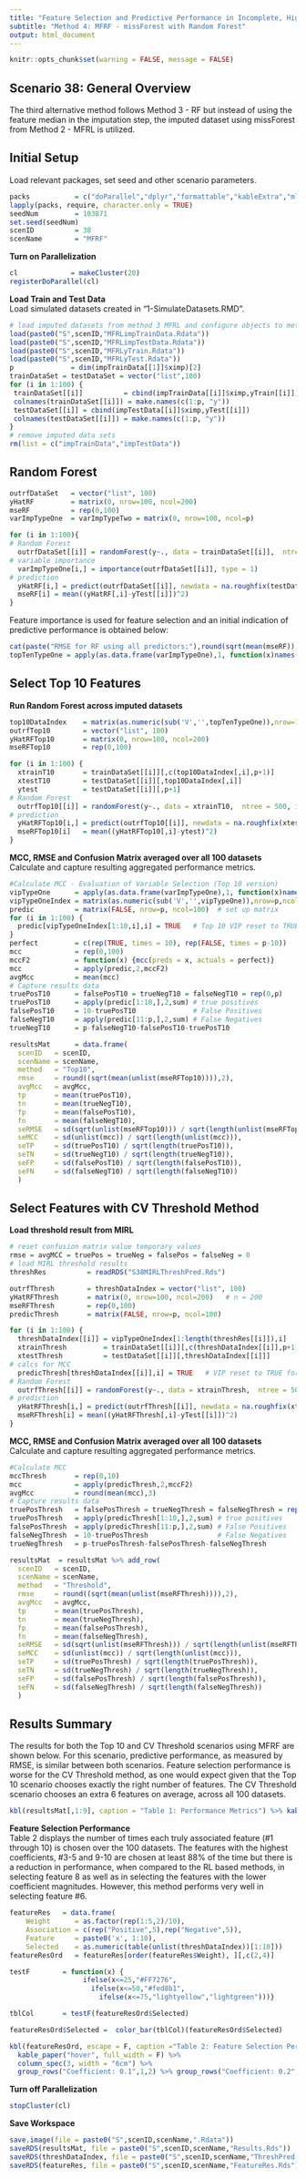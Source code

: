 ---
title: "Feature Selection and Predictive Performance in Incomplete, Higher-Dimensional Datasets"
subtitle: "Method 4: MFRF - missForest with Random Forest"
output: html_document
---

```{r setup, include=FALSE} 
knitr::opts_chunk$set(warning = FALSE, message = FALSE) 
```

## Scenario 38: General Overview  
The third alternative method follows Method 3 - RF but instead of using the feature median in the imputation step, the imputed dataset using missForest from Method 2 - MFRL is utilized.

## Initial Setup  
Load relevant packages, set seed and other scenario parameters.  
```{r Load Packages, echo = T, results = 'hide'}
packs           = c("doParallel","dplyr","formattable","kableExtra","mltools","randomForest","tidyr")
lapply(packs, require, character.only = TRUE)
seedNum         = 103871
set.seed(seedNum)
scenID          = 38
scenName        = "MFRF"
```

**Turn on Parallelization**  
```{r Parallels}
cl             = makeCluster(20)
registerDoParallel(cl)
```
 
**Load Train and Test Data**  
Load simulated datasets created in "1-SimulateDatasets.RMD".  
```{r Data Import}
# load imputed datasets from method 3 MFRL and configure objects to method 4 RF
load(paste0("S",scenID,"MFRLimpTrainData.Rdata"))
load(paste0("S",scenID,"MFRLimpTestData.Rdata"))
load(paste0("S",scenID,"MFRLyTrain.Rdata"))
load(paste0("S",scenID,"MFRLyTest.Rdata"))  
p              = dim(impTrainData[[1]]$ximp)[2]
trainDataSet = testDataSet = vector("list",100) 
for (i in 1:100) {
 trainDataSet[[i]]          = cbind(impTrainData[[i]]$ximp,yTrain[[i]]) 
 colnames(trainDataSet[[i]]) = make.names(c(1:p, "y"))
 testDataSet[[i]] = cbind(impTestData[[i]]$ximp,yTest[[i]]) 
 colnames(testDataSet[[i]]) = make.names(c(1:p, "y"))
}
# remove imputed data sets
rm(list = c("impTrainData","impTestData"))
```

## Random Forest  
```{r RF, cache = T}
outrfDataSet   = vector("list", 100)
yHatRF         = matrix(0, nrow=100, ncol=200)
mseRF          = rep(0,100)
varImpTypeOne  = varImpTypeTwo = matrix(0, nrow=100, ncol=p)

for (i in 1:100){
# Random Forest  
  outrfDataSet[[i]] = randomForest(y~., data = trainDataSet[[i]],  ntree = 400, importance = TRUE,  mtry = p/3)
# variable importance
  varImpTypeOne[i,] = importance(outrfDataSet[[i]], type = 1)
# prediction
  yHatRF[i,] = predict(outrfDataSet[[i]], newdata = na.roughfix(testDataSet[[i]]), type = "response")  
  mseRF[i] = mean((yHatRF[,i]-yTest[[i]])^2)
} 
```
  
Feature importance is used for feature selection and an initial indication of predictive performance is obtained below:  
```{r}
cat(paste("RMSE for RF using all predictors:"),round(sqrt(mean(mseRF)),2))
topTenTypeOne = apply(as.data.frame(varImpTypeOne),1, function(x)names(sort(rank(x))))[p:(p-9),]
```
  
## Select Top 10 Features  
**Run Random Forest across imputed datasets**  
```{r Top 10, cache = T}
top10DataIndex    = matrix(as.numeric(sub('V','',topTenTypeOne)),nrow=10,ncol=100)
outrfTop10        = vector("list", 100)
yHatRFTop10       = matrix(0, nrow=100, ncol=200)
mseRFTop10        = rep(0,100)

for (i in 1:100) {
  xtrainT10       = trainDataSet[[i]][,c(top10DataIndex[,i],p+1)]
  xtestT10        = testDataSet[[i]][,top10DataIndex[,i]]
  ytest           = testDataSet[[i]][,p+1]  
# Random Forest  
  outrfTop10[[i]] = randomForest(y~., data = xtrainT10,  ntree = 500, importance = FALSE,  mtry = 10/3)
# prediction
  yHatRFTop10[i,] = predict(outrfTop10[[i]], newdata = na.roughfix(xtestT10) , type = "response")  
  mseRFTop10[i]   = mean((yHatRFTop10[,i]-ytest)^2)
} 
```
  
**MCC, RMSE and Confusion Matrix averaged over all 100 datasets**  
Calculate and capture resulting aggregated performance metrics.  
```{r Top 10 Results}
#Calculate MCC - Evaluation of Variable Selection (Top 10 version) 
vipTypeOne      = apply(as.data.frame(varImpTypeOne),1, function(x)names(sort(rank(x), decreasing = TRUE)))
vipTypeOneIndex = matrix(as.numeric(sub('V','',vipTypeOne)),nrow=p,ncol=100)
predic          = matrix(FALSE, nrow=p, ncol=100)  # set up matrix 
for (i in 1:100) {
  predic[vipTypeOneIndex[1:10,i],i] = TRUE   # Top 10 VIP reset to TRUE
}
perfect         = c(rep(TRUE, times = 10), rep(FALSE, times = p-10))  
mcc             = rep(0,100)
mccF2           = function(x) {mcc(preds = x, actuals = perfect)} 
mcc             = apply(predic,2,mccF2)
avgMcc          = mean(mcc)
# Capture results data 
truePosT10      = falsePosT10 = trueNegT10 = falseNegT10 = rep(0,p)
truePosT10      = apply(predic[1:10,],2,sum) # true positives
falsePosT10     = 10-truePosT10              # False Positives
falseNegT10     = apply(predic[11:p,],2,sum) # False Negatives
trueNegT10      = p-falseNegT10-falsePosT10-truePosT10

resultsMat      = data.frame(
  scenID   = scenID,
  scenName = scenName,
  method   = "Top10",
  rmse     = round((sqrt(mean(unlist(mseRFTop10)))),2),
  avgMcc   = avgMcc,
  tp       = mean(truePosT10),
  tn       = mean(trueNegT10),
  fp       = mean(falsePosT10),
  fn       = mean(falseNegT10),
  seRMSE   = sd(sqrt(unlist(mseRFTop10))) / sqrt(length(unlist(mseRFTop10))),
  seMCC    = sd(unlist(mcc)) / sqrt(length(unlist(mcc))),
  seTP     = sd(truePosT10) / sqrt(length(truePosT10)),
  seTN     = sd(trueNegT10) / sqrt(length(trueNegT10)),
  seFP     = sd(falsePosT10) / sqrt(length(falsePosT10)),
  seFN     = sd(falseNegT10) / sqrt(length(falseNegT10))
  )
```

## Select Features with CV Threshold Method  
**Load threshold result from MIRL**    
```{r Threshold RF, cache = T}
# reset confusion matrix value temporary values
rmse = avgMCC = truePos = trueNeg = falsePos = falseNeg = 0
# load MIRL threshold results
threshRes          = readRDS("S38MIRLThreshPred.Rds")

outrfThresh        = threshDataIndex = vector("list", 100)
yHatRFThresh       = matrix(0, nrow=100, ncol=200)   # n = 200
mseRFThresh        = rep(0,100)
predicThresh       = matrix(FALSE, nrow=p, ncol=100)

for (i in 1:100) {
  threshDataIndex[[i]] = vipTypeOneIndex[1:length(threshRes[[i]]),i]   # predictor indices in rows
  xtrainThresh         = trainDataSet[[i]][,c(threshDataIndex[[i]],p+1)]    # predictor indices in columns, y in last column
  xtestThresh          = testDataSet[[i]][,threshDataIndex[[i]]]
# calcs for MCC           
  predicThresh[threshDataIndex[[i]],i] = TRUE   # VIP reset to TRUE for threshold selected features
# Random Forest  
  outrfThresh[[i]] = randomForest(y~., data = xtrainThresh,  ntree = 500, importance = FALSE,  mtry = max(1,length(threshRes[[i]])/3))
# prediction
  yHatRFThresh[i,] = predict(outrfThresh[[i]], newdata = na.roughfix(xtestThresh) , type = "response")  
  mseRFThresh[i] = mean((yHatRFThresh[,i]-yTest[[i]])^2)
} 
```

**MCC, RMSE and Confusion Matrix averaged over all 100 datasets**  
Calculate and capture resulting aggregated performance metrics.  
```{r Threshold Results}
#Calculate MCC  
mccThresh       = rep(0,10)
mcc             = apply(predicThresh,2,mccF2)
avgMcc          = round(mean(mcc),3)
# Capture results data 
truePosThresh   = falsePosThresh = trueNegThresh = falseNegThresh = rep(0,p)
truePosThresh   = apply(predicThresh[1:10,],2,sum) # true positives
falsePosThresh  = apply(predicThresh[11:p,],2,sum) # False Positives
falseNegThresh  = 10-truePosThresh                 # False Negatives
trueNegThresh   = p-truePosThresh-falsePosThresh-falseNegThresh

resultsMat  = resultsMat %>% add_row(
  scenID   = scenID,
  scenName = scenName,
  method   = "Threshold",
  rmse     = round((sqrt(mean(unlist(mseRFThresh)))),2),
  avgMcc   = avgMcc,
  tp       = mean(truePosThresh),
  tn       = mean(trueNegThresh),
  fp       = mean(falsePosThresh),
  fn       = mean(falseNegThresh),
  seRMSE   = sd(sqrt(unlist(mseRFThresh))) / sqrt(length(unlist(mseRFThresh))),
  seMCC    = sd(unlist(mcc)) / sqrt(length(unlist(mcc))),
  seTP     = sd(truePosThresh) / sqrt(length(truePosThresh)),
  seTN     = sd(trueNegThresh) / sqrt(length(trueNegThresh)),
  seFP     = sd(falsePosThresh) / sqrt(length(falsePosThresh)),
  seFN     = sd(falseNegThresh) / sqrt(length(falseNegThresh))
  )
```
  
## Results Summary  
The results for both the Top 10 and CV Threshold scenarios using MFRF are shown below. For this scenario, predictive performance, as measured by RMSE, is similar between both scenarios. Feature selection performance is worse for the CV Threshold method, as one would expect given that the Top 10 scenario chooses exactly the right number of features. The CV Threshold scenario chooses an extra 6 features on average, across all 100 datasets.  
```{r Results Summary}
kbl(resultsMat[,1:9], caption = "Table 1: Performance Metrics") %>% kable_styling(position="center", font_size = 12)
```
  
**Feature Selection Performance**   
Table 2 displays the number of times each truly associated feature (#1 through 10) is chosen over the 100 datasets. The features with the highest coefficients, #3-5 and 9-10 are chosen at least 88% of the time but there is a reduction in performance, when compared to the RL based methods, in selecting feature 8 as well as in selecting the features with the lower coefficient magnitudes. However, this method performs very well in selecting feature #6.       
```{r Features Selected}
featureRes   = data.frame(
    Weight      = as.factor(rep(1:5,2)/10),
    Association = c(rep("Positive",5),rep("Negative",5)),
    Feature     = paste0('x', 1:10),
    Selected    = as.numeric(table(unlist(threshDataIndex))[1:10]))
featureResOrd   = featureRes[order(featureRes$Weight), ][,c(2,4)]

testF        = function(x) {
                  ifelse(x<=25,"#FF7276",
                    ifelse(x<=50,"#fed8b1",
                      ifelse(x<=75,"lightyellow","lightgreen")))}

tblCol       = testF(featureResOrd$Selected)

featureResOrd$Selected =  color_bar(tblCol)(featureResOrd$Selected)

kbl(featureResOrd, escape = F, caption ="Table 2: Feature Selection Performance Metrics") %>%
  kable_paper("hover", full_width = F) %>%
  column_spec(3, width = "6cm") %>% 
  group_rows("Coefficient: 0.1",1,2) %>% group_rows("Coefficient: 0.2",3,4) %>% group_rows("Coefficient: 0.3",5,6) %>%       group_rows("Coefficient: 0.4",7,8) %>% group_rows("Coefficient: 0.5",9,10) 
```
  
**Turn off Parallelization**  
```{r Stop Parallels}
stopCluster(cl)
```
  
**Save Workspace**  
```{r Workspace}
save.image(file = paste0("S",scenID,scenName,".Rdata"))
saveRDS(resultsMat, file = paste0("S",scenID,scenName,"Results.Rds"))
saveRDS(threshDataIndex, file = paste0("S",scenID,scenName,"ThreshPred.Rds"))
saveRDS(featureRes, file = paste0("S",scenID,scenName,"FeatureRes.Rds"))
```










